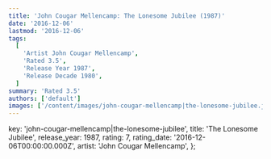 ```yaml
---
title: 'John Cougar Mellencamp: The Lonesome Jubilee (1987)'
date: '2016-12-06'
lastmod: '2016-12-06'
tags:
  [
    'Artist John Cougar Mellencamp',
    'Rated 3.5',
    'Release Year 1987',
    'Release Decade 1980',
  ]
summary: 'Rated 3.5'
authors: ['default']
images: ['/content/images/john-cougar-mellencamp|the-lonesome-jubilee.jpg']
---
```


  key: 'john-cougar-mellencamp|the-lonesome-jubilee',
  title: 'The Lonesome Jubilee',
  release_year: 1987,
  rating: 7,
  rating_date: '2016-12-06T00:00:00.000Z',
  artist: 'John Cougar Mellencamp',
};

<MusicRating data={data} />

